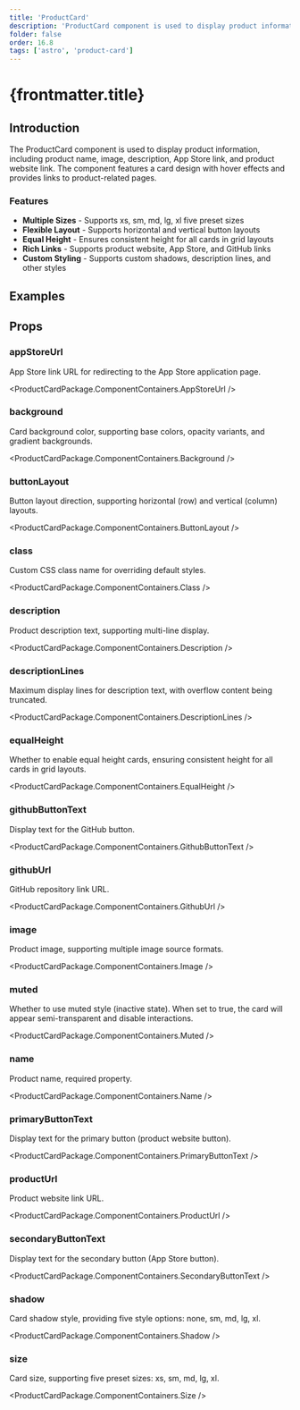 ```yaml
---
title: 'ProductCard'
description: 'ProductCard component is used to display product information, including product name, image, description, App Store link, and product website link'
folder: false
order: 16.8
tags: ['astro', 'product-card']
---
```



# {frontmatter.title}

## Introduction

The ProductCard component is used to display product information, including product name, image, description, App Store link, and product website link. The component features a card design with hover effects and provides links to product-related pages.

### Features

- **Multiple Sizes** - Supports xs, sm, md, lg, xl five preset sizes
- **Flexible Layout** - Supports horizontal and vertical button layouts
- **Equal Height** - Ensures consistent height for all cards in grid layouts
- **Rich Links** - Supports product website, App Store, and GitHub links
- **Custom Styling** - Supports custom shadows, description lines, and other styles

## Examples

<ProductCardBasic />

## Props

### appStoreUrl

App Store link URL for redirecting to the App Store application page.

<ProductCardPackage.ComponentContainers.AppStoreUrl />

### background

Card background color, supporting base colors, opacity variants, and gradient backgrounds.

<ProductCardPackage.ComponentContainers.Background />

### buttonLayout

Button layout direction, supporting horizontal (row) and vertical (column) layouts.

<ProductCardPackage.ComponentContainers.ButtonLayout />

### class

Custom CSS class name for overriding default styles.

<ProductCardPackage.ComponentContainers.Class />

### description

Product description text, supporting multi-line display.

<ProductCardPackage.ComponentContainers.Description />

### descriptionLines

Maximum display lines for description text, with overflow content being truncated.

<ProductCardPackage.ComponentContainers.DescriptionLines />

### equalHeight

Whether to enable equal height cards, ensuring consistent height for all cards in grid layouts.

<ProductCardPackage.ComponentContainers.EqualHeight />

### githubButtonText

Display text for the GitHub button.

<ProductCardPackage.ComponentContainers.GithubButtonText />

### githubUrl

GitHub repository link URL.

<ProductCardPackage.ComponentContainers.GithubUrl />

### image

Product image, supporting multiple image source formats.

<ProductCardPackage.ComponentContainers.Image />

### muted

Whether to use muted style (inactive state). When set to true, the card will appear semi-transparent and disable interactions.

<ProductCardPackage.ComponentContainers.Muted />

### name

Product name, required property.

<ProductCardPackage.ComponentContainers.Name />

### primaryButtonText

Display text for the primary button (product website button).

<ProductCardPackage.ComponentContainers.PrimaryButtonText />

### productUrl

Product website link URL.

<ProductCardPackage.ComponentContainers.ProductUrl />

### secondaryButtonText

Display text for the secondary button (App Store button).

<ProductCardPackage.ComponentContainers.SecondaryButtonText />

### shadow

Card shadow style, providing five style options: none, sm, md, lg, xl.

<ProductCardPackage.ComponentContainers.Shadow />

### size

Card size, supporting five preset sizes: xs, sm, md, lg, xl.

<ProductCardPackage.ComponentContainers.Size /> 
